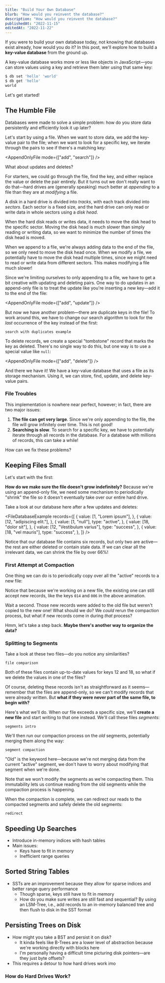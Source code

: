 ```yaml
---
title: "Build Your Own Database"
blurb: "How would you reinvent the database?"
description: "How would you reinvent the database?"
publishedAt: "2022-11-15"
editedAt: "2022-11-22"
---
```



If you were to build your own database today, not knowing that databases exist already, how would you do it? In this post, we'll explore how to build a **key-value database** from the ground up.

A key-value database works more or less like objects in JavaScript—you can store values using a key and retrieve them later using that same key:

```sh
$ db set 'hello' 'world'
$ db get 'hello'
world
```

Let's get started!

## The Humble File

Databases were made to solve a simple problem: how do you store data persistently and efficiently look it up later?

Let's start by using a file. When we want to store data, we add the key-value pair to the file; when we want to look for a specific key, we iterate through the pairs to see if there's a matching key:

<AppendOnlyFile mode={["add", "search"]} />

What about updates and deletes?

For starters, we could go through the file, find the key, and either replace the value or delete the pair entirely. But it turns out we don't really want to do that—hard drives are (generally speaking) much better at _appending_ to a file than they are at _modifying_ a file.

<Callout label="Why is appending to a file faster?">

A disk in a hard drive is divided into _tracks_, with each track divided into _sectors_. Each sector is a fixed size, and the hard drive can only read or write data in whole sectors using a _disk head_.

When the hard disk reads or writes data, it needs to move the disk head to the specific sector. Moving the disk head is much slower than simply reading or writing data, so we want to minimize the number of times the disk head is moved.

When we append to a file, we're always adding data to the end of the file, so we only need to move the disk head once. When we modify a file, we potentially have to move the disk head multiple times, since we might need to read or write data from different sectors. This makes modifying a file much slower!

</Callout>

Since we're limiting ourselves to only appending to a file, we have to get a bit creative with updating and deleting pairs. One way to do updates in an append-only file is to treat the update like you're inserting a new key—add it to the end of the file:

<AppendOnlyFile mode={["add", "update"]} />

But now we have another problem—there are duplicate keys in the file! To work around this, we have to change our search algorithm to look for the _last_ occurrence of the key instead of the first:

```
search with duplicates example
```

To delete records, we create a special "tombstone" record that marks the key as deleted. There's no single way to do this, but one way is to use a special value like `null`:

<AppendOnlyFile mode={["add", "delete"]} />

And there we have it! We have a key-value database that uses a file as its storage mechanism. Using it, we can store, find, update, and delete key-value pairs.

### File Troubles

This implementation is nowhere near perfect, however; in fact, there are two major issues:

1. **The file can get very large**. Since we're only appending to the file, the file will grow infinitely over time. This is not good!
2. **Searching is slow**. To search for a specific key, we have to potentially iterate through all records in the database. For a database with millions of records, this can take a while!

How can we fix these problems?

## Keeping Files Small

Let's start with the first:

<ProblemStatement>

**How do we make sure the file doesn't grow indefinitely?** Because we're using an append-only file, we need some mechanism to periodically "shrink" the file so it doesn't eventually take over our entire hard drive.

</ProblemStatement>

Take a look at our database here after a few updates and deletes:

<FileDatabaseExample
  records={[
    {
      value: [1, "Lorem ipsum"],
    },
    {
      value: [12, "adipiscing elit."],
    },
    {
      value: [1, "null"],
      type: "active",
    },
    {
      value: [18, "dolor sit"],
    },
    {
      value: [12, "Vestibulum varius"],
      type: "success",
    },
    {
      value: [18, "vel mauris"],
      type: "success",
    },
  ]}
/>

Notice that our database file contains six records, but only two are active—the rest are either deleted or contain stale data. If we can clear all the irrelevant data, we can shrink the file by over 66%!

### First Attempt at Compaction

One thing we can do is to periodically copy over all the "active" records to a new file:

<SingleFileCompaction />

Notice that because we're working on a new file, the existing one can still accept new records, like the keys `014` and `006` in the above animation.

Wait a second. Those new records were added to the old file but weren't copied to the new one! What should we do? We _could_ rerun the compaction process, but what if new records come in during _that_ process?

Hmm, let's take a step back. **Maybe there's another way to organize the data?**

### Splitting to Segments

Take a look at these two files—do you notice any similarities?

```
file comparison
```

Both of these files contain up-to-date values for keys 12 and 18, so what if we delete the values in one of the files?

Of course, deleting these records isn't as straightforward as it seems—remember that the files are append-only, so we can't modify records that were already written. But **what if they were never part of the same file, to begin with?**

Here's what we'll do. When our file exceeds a specific size, we'll **create a new file** and start writing to that one instead. We'll call these files _segments_:

```
segments intro
```

We'll then run our compaction process on the _old_ segments, potentially merging them along the way:

```
segment compaction
```

"Old" is the keyword here—because we're not merging data from the current "active" segment, we don't have to worry about modifying that segment when we're done.

Note that we won't modify the segments as we're compacting them. This immutability lets us continue reading from the old segments while the compaction process is happening.

When the compaction is complete, we can redirect our reads to the compacted segments and safely delete the old segments:

```
redirect
```

## Speeding Up Searches

- Introduce in-memory indices with hash tables
- Main issues:
  - Keys have to fit in memory
  - Inefficient range queries

## Sorted String Tables

- SSTs are an improvement because they allow for sparse indices and better range query performance
  - Though sparse, keys still have to fit in memory
  - How do you make sure writes are still fast and sequential? By using an LSM-Tree, i.e., add records to an in-memory balanced tree and then flush to disk in the SST format

## Persisting Trees on Disk

- How might you take a BST and persist it on disk?
  - It kinda feels like B-Trees are a lower level of abstraction because we're working directly with blocks here
  - I'm personally having a difficult time picturing disk pointers—are they just byte offsets?
- This requires a detour to how hard drives work imo

### How do Hard Drives Work?
